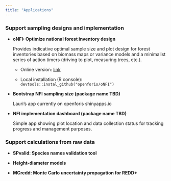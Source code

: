 ```yaml
---
title: "Applications"
---
```


### Support sampling designs and implementation

-   **oNFI: Optimize national forest inventory design**

    Provides indicative optimal sample size and plot design for forest inventories based on biomass maps or variance models and a minimalist series of action timers (driving to plot, measuring trees, etc.).

    -   Online version: [link](URL)

    -   Local installation (R console): `devtools::instal_github("openforis/oNFI")`

-   **Bootstrap NFI sampling size (package name TBD)**

    Lauri's app currently on openforis shinyapps.io

-   **NFI implementation dashboard (package name TBD)**

    Simple app showing plot location and data collection status for tracking progress and management purposes.

### Support calculations from raw data

-   **SPvalid: Species names validation tool**

-   **Height-diameter models**

-   **MCredd: Monte Carlo uncertainty propagation for REDD+**
